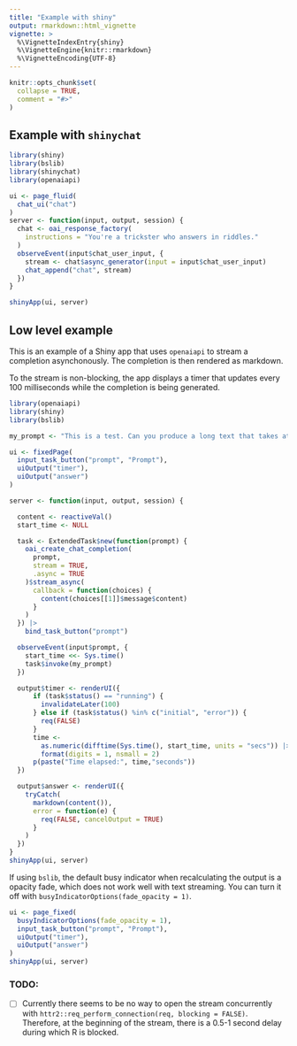 ```yaml
---
title: "Example with shiny"
output: rmarkdown::html_vignette
vignette: >
  %\VignetteIndexEntry{shiny}
  %\VignetteEngine{knitr::rmarkdown}
  %\VignetteEncoding{UTF-8}
---
```


```r
knitr::opts_chunk$set(
  collapse = TRUE,
  comment = "#>"
)
```

## Example with `shinychat`

```r
library(shiny)
library(bslib)
library(shinychat)
library(openaiapi)

ui <- page_fluid(
  chat_ui("chat")
)
server <- function(input, output, session) {
  chat <- oai_response_factory(
    instructions = "You're a trickster who answers in riddles."
  )
  observeEvent(input$chat_user_input, {
    stream <- chat$async_generator(input = input$chat_user_input)
    chat_append("chat", stream)
  })
}

shinyApp(ui, server)
```

## Low level example

This is an example of a Shiny app that uses `openaiapi` to stream a completion asynchonously. The completion is then rendered as markdown.

To the stream is non-blocking, the app displays a timer that updates every 100 milliseconds while the completion is being generated.

``` r
library(openaiapi)
library(shiny)
library(bslib)

my_prompt <- "This is a test. Can you produce a long text that takes at least 10 seconds to generate and uses markdown notation?"

ui <- fixedPage(
  input_task_button("prompt", "Prompt"),
  uiOutput("timer"),
  uiOutput("answer")
)

server <- function(input, output, session) {

  content <- reactiveVal()
  start_time <- NULL

  task <- ExtendedTask$new(function(prompt) {
    oai_create_chat_completion(
      prompt,
      stream = TRUE,
      .async = TRUE
    )$stream_async(
      callback = function(choices) {
        content(choices[[1]]$message$content)
      }
    )
  }) |>
    bind_task_button("prompt")

  observeEvent(input$prompt, {
    start_time <<- Sys.time()
    task$invoke(my_prompt)
  })

  output$timer <- renderUI({
      if (task$status() == "running") {
        invalidateLater(100)
      } else if (task$status() %in% c("initial", "error")) {
        req(FALSE)
      }
      time <-
        as.numeric(difftime(Sys.time(), start_time, units = "secs")) |>
        format(digits = 1, nsmall = 2)
      p(paste("Time elapsed:", time,"seconds"))
  })

  output$answer <- renderUI({
    tryCatch(
      markdown(content()),
      error = function(e) {
        req(FALSE, cancelOutput = TRUE)
      }
    )
  })
}
shinyApp(ui, server)

```

If using `bslib`, the default busy indicator when recalculating the output is a opacity fade, which does not work well with text streaming. You can turn it off with `busyIndicatorOptions(fade_opacity = 1)`.

``` r
ui <- page_fixed(
  busyIndicatorOptions(fade_opacity = 1),
  input_task_button("prompt", "Prompt"),
  uiOutput("timer"),
  uiOutput("answer")
)
shinyApp(ui, server)

```

### TODO:
- [ ] Currently there seems to be no way to open the stream concurrently with `httr2::req_perform_connection(req, blocking = FALSE)`. Therefore, at the beginning of the stream, there is a 0.5-1 second delay during which R is blocked.
